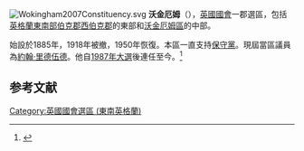 [[File:Wokingham2007Constituency.svg|right]]
'''沃金厄姆'''（{{lang-en|Wokingham}}），[[英國|英國]][[英國國會|國會]]一郡選區，包括[[英格蘭|英格蘭]][[東南英格蘭|東南部]][[伯克郡|伯克郡]][[西伯克郡|西伯克郡]]的東部和[[沃金厄姆區|沃金厄姆區]]的中部。

始設於1885年，1918年被撤，1950年恢復。本區一直支持[[保守黨_(英國)|保守黨]]。現屆當區議員為[[約翰·里德伍德|約翰·里德伍德]]。他自[[1987年英國大選|1987年大選]]後連任至今。<ref name="">{{cite news
|publisher=[[英國廣播公司|英國廣播公司]]
|date=2010年5月7日
|title=Election 2010/Constituency/Wokingham
|url=http://news.bbc.co.uk/1/shared/election2010/results/constituency/f24.stm
|accessdate=2010年10月15日
|archive-date=2017年8月23日
|archive-url=https://web.archive.org/web/20170823072605/http://news.bbc.co.uk/1/shared/election2010/results/constituency/f24.stm
|dead-url=no
}}</ref>

==参考文献==
<div class="references-small">
<references></references>
</div>
{{英國國會選區 (東南英格蘭)}}
{{DEFAULTSORT:Wokingham}}
[[Category:英國國會選區_(東南英格蘭)|Category:英國國會選區 (東南英格蘭)]]